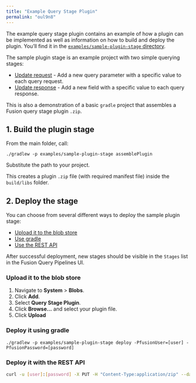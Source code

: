 ```yaml
---
title: "Example Query Stage Plugin"
permalink: "oul9n8"
---
```


The example query stage plugin contains an example of how a plugin can be implemented as well as information on how to build and deploy the plugin. You’ll find it in the [`examples/sample-plugin-stage` directory](https://github.com/lucidworks/query-stage-sdk/tree/master/examples/sample-plugin-stage).

The sample plugin stage is an example project with two simple querying stages:

* [Update request](src/main/java/com/lucidworks/sample/request/UpdateRequestStage.java) - Add a new query parameter with a specific value to each query request.
* [Update response](src/main/java/com/lucidworks/sample/response/UpdateResponseStage.java) - Add a new field with a specific value to each query response.

This is also a demonstration of a basic `gradle` project that assembles a Fusion query stage plugin `.zip`.

## 1. Build the plugin stage

From the main folder, call:

```
./gradlew -p examples/sample-plugin-stage assemblePlugin
```

Substitute the path to your project.

This creates a plugin `.zip` file (with required manifest file) inside the `build/libs` folder.

## 2. Deploy the stage

You can choose from several different ways to deploy the sample plugin stage:

* [Upload it to the blob store](#upload)
* [Use gradle](#gradle)
* [Use the REST API](#api)

After successful deployment, new stages should be visible in the `Stages` list in the Fusion Query Pipelines UI.

### Upload it to the blob store

1. Navigate to **System** > **Blobs**.
2. Click **Add**.
3. Select **Query Stage Plugin**.
4. Click **Browse…​** and select your plugin file.
5. Click **Upload**

### Deploy it using gradle

```
./gradlew -p examples/sample-plugin-stage deploy -PfusionUser=[user] -PfusionPassword=[password]
```

### Deploy it with the REST API

```bash
curl -u [user]:[password] -X PUT -H "Content-Type:application/zip" --data-binary @sample-plugin-stage-0.0.1.zip https://<fusion-host>/api/query-stage-plugins
```